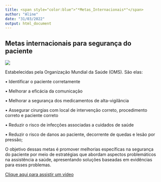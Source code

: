 ---
title: <span style="color:blue">"*Metas_Internacionais*"</span>
author: "Aline"
date: "31/03/2022"
output: html_document
---


## Metas internacionais para segurança do paciente


![](https://thumbs.dreamstime.com/b/conceito-de-nuvem-palavra-seguran%C3%A7a-do-paciente-sobre-fundo-branco-178709827.jpg)


Estabelecidas pela Organização Mundial da Saúde (OMS). São elas:

• Identificar o paciente corretamente


• Melhorar a eficácia da comunicação


• Melhorar a segurança dos medicamentos de alta-vigilância


• Assegurar cirurgias com local de intervenção correto,  procedimento correto e paciente correto


• Reduzir o risco de infecções associadas a cuidados de saúde


• Reduzir o risco de danos ao paciente, decorrente de quedas e lesão por pressão;


O objetivo dessas metas é promover melhorias específicas na segurança do paciente por meio de estratégias que abordam aspectos problemáticos na assistência a saúde, apresentando soluções baseadas em evidências para esses problemas.



[Clique aqui para assistir um vídeo](https://youtu.be/Wvxc6-zv8hQ)


